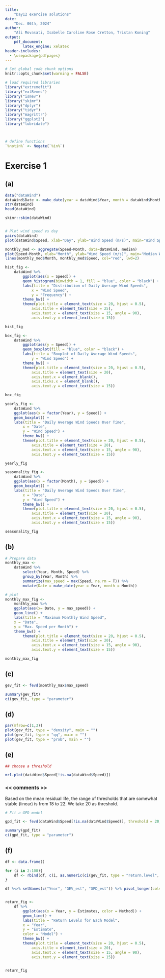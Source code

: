 ```yaml
---
title:  
    "Day12 exercise solutions"
date: 
    "Dec. 06th, 2024"
author:  
    "Ali Movasati, Isabelle Caroline Rose Cretton, Tristan Koning"  
output:  
    pdf_document:
        latex_engine: xelatex
header-includes:
  - \usepackage{pdfpages}
---
```


```r

# Set global code chunk options
knitr::opts_chunk$set(warning = FALSE)

```

```r


# load required libraries
library("extremefit")
library("extRemes")
library("ismev")
library("skimr")
library("dplyr")
library("tidyr")
library("magrittr")
library("ggplot2")
library("lubridate")



# define functions
`%notin%` <- Negate(`%in%`)


```

# Exercise 1

## (a)

```r
data("dataWind")
dataWind$Date <- make_date(year = dataWind$Year, month = dataWind$Month, day = dataWind$Day)
str(dataWind)
head(dataWind)
```


\pagebreak
```r
skimr::skim(dataWind)


# Plot wind speed vs day
pairs(dataWind)
plot(dataWind$Speed, xlab="Day", ylab="Wind Speed (m/s)", main="Wind Speed vs. Time")

monthly_med <- aggregate(Speed~Month, data=dataWind, median)
plot(Speed~Month, xlab="Month", ylab="Wind Speed (m/s)", main="Median Wind Speed per Month", data=dataWind)
lines(monthly_med$Month, monthly_med$Speed, col="red", lwd=2)

hist_fig <- 
    dataWind %>% 
        ggplot(aes(x = Speed)) + 
        geom_histogram(binwidth = 1, fill = "blue", color = "black") +
        labs(title = "Distribution of Daily Average Wind Speeds",
            x = "Wind Speed",
            y = "Frequency") + 
        theme_bw() +
        theme(plot.title = element_text(size = 20, hjust = 0.5),
            axis.title = element_text(size = 25),
            axis.text.x = element_text(size = 15, angle = 90),
            axis.text.y = element_text(size = 15))

hist_fig

box_fig <- 
    dataWind %>% 
        ggplot(aes(y = Speed)) + 
        geom_boxplot(fill = "blue", color = "black") +
        labs(title = "Boxplot of Daily Average Wind Speeds",
            y = "Wind Speed") + 
        theme_bw() + 
        theme(plot.title = element_text(size = 20, hjust = 0.5),
            axis.title = element_text(size = 20),
            axis.text.x = element_blank(),
            axis.ticks.x = element_blank(),
            axis.text.y = element_text(size = 15))

box_fig

yearly_fig <- 
    dataWind %>%
    ggplot(aes(x = factor(Year), y = Speed)) +
    geom_boxplot() +
    labs(title = "Daily Average Wind Speeds Over Time",
        x = "Date",
        y = "Wind Speed") +
        theme_bw() + 
        theme(plot.title = element_text(size = 20, hjust = 0.5),
            axis.title = element_text(size = 20),
            axis.text.x = element_text(size = 15, angle = 90),
            axis.text.y = element_text(size = 15))

yearly_fig

seasonality_fig <- 
    dataWind %>%
    ggplot(aes(x = factor(Month), y = Speed)) +
    geom_boxplot() +
    labs(title = "Daily Average Wind Speeds Over Time",
        x = "Date",
        y = "Wind Speed") +
        theme_bw() + 
        theme(plot.title = element_text(size = 20, hjust = 0.5),
            axis.title = element_text(size = 20),
            axis.text.x = element_text(size = 15, angle = 90),
            axis.text.y = element_text(size = 15))

seasonality_fig
```

## (b)

```r

# Prepare data
monthly_max <- 
    dataWind %>% 
        select(Year, Month, Speed) %>% 
        group_by(Year, Month) %>% 
        summarize(max_speed = max(Speed, na.rm = T)) %>% 
        mutate(Date = make_date(year = Year, month = Month))

# plot
monthly_max_fig <- 
    monthly_max %>% 
    ggplot(aes(x= Date, y = max_speed)) + 
    geom_line() +
    labs(title = "Maximum Monthly Wind Speed",
    x = "Date",
    y = "Max. Speed per Month") +
    theme_bw() + 
        theme(plot.title = element_text(size = 20, hjust = 0.5),
            axis.title = element_text(size = 20),
            axis.text.x = element_text(size = 15, angle = 90),
            axis.text.y = element_text(size = 15))

monthly_max_fig

```

## (c)

```r
gev_fit <- fevd(monthly_max$max_speed)

summary(gev_fit)
ci(gev_fit, type = "parameter")
```

## (d)

```r

par(mfrow=c(1,3))
plot(gev_fit, type = "density", main = "")
plot(gev_fit, type = "qq", main = "")
plot(gev_fit, type = "prob", main = "")

```

## (e)

```r

## choose a threshold

mrl.plot(dataWind$Speed[!is.na(dataWind$Speed)])

```

### << comments >>

Based on the mean residual life, the range of thresholds that are somewhat stable (linear) is
from 18 to 22. We take 20 as threshold.

```r

# Fit a GPD model

gpd_fit <- fevd(dataWind$Speed[!is.na(dataWind$Speed)], threshold = 20, type = "GP", time.units="days")

summary(gpd_fit)
ci(gpd_fit, type = "parameter")
```

## (f)

```r

df <- data.frame()

for (i in 2:100){
    df <- rbind(df, c(i, as.numeric(ci(gev_fit, type = "return.level", return.period = i)[2]), as.numeric(ci(gpd_fit, type = "return.level", return.period = i)[2])))
}

df %<>% setNames(c("Year", "GEV_est", "GPD_est")) %>% pivot_longer(cols = c(GEV_est, GPD_est), names_to = "Method", values_to = "Estimates")


return_fig <- 
    df %>%
        ggplot(aes(x = Year, y = Estimates, color = Method)) +
        geom_line() +
        labs(title = "Return Levels for Each Model",
        x = "Year",
        y = "Estimate",
        color = "Model") +
        theme_bw() + 
        theme(plot.title = element_text(size = 20, hjust = 0.5),
            axis.title = element_text(size = 20),
            axis.text.x = element_text(size = 15, angle = 90),
            axis.text.y = element_text(size = 15))


return_fig
```
